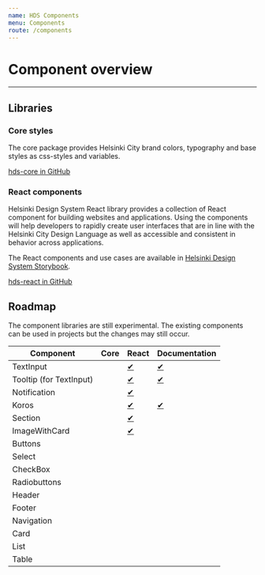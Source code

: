 ```yaml
---
name: HDS Components
menu: Components
route: /components
---
```


# Component overview

---

## Libraries

### Core styles

The core package provides Helsinki City brand colors, typography and base styles as css-styles and variables.

[hds-core in GitHub](https://www.npmjs.com/package/hds-core)

### React components

Helsinki Design System React library provides a collection of React component for building websites and applications. Using the components will help developers to rapidly create user interfaces that are in line with the Helsinki City Design Language as well as accessible and consistent in behavior across applications.

The React components and use cases are available in [Helsinki Design System Storybook](https://city-of-helsinki.github.io/storybook).

[hds-react in GitHub](https://www.npmjs.com/package/hds-react)

## Roadmap

The component libraries are still experimental. The existing components can be used in projects but the changes may still occur.

| Component               | Core | React                                                    | Documentation                                   |
| ----------------------- | ---- | -------------------------------------------------------- | ----------------------------------------------- |
| TextInput               |      | [✔](/storybook/?path=/story/textinput--default)          | [✔](/docs-components-text-fields)               |
| Tooltip (for TextInput) |      | [✔](/storybook/?path=/story/textinput--with-tooltip)     | [✔](/docs-components-text-fields/#with-tooltip) |
| Notification            |      | [✔](/storybook/?path=/story/notification--default)       |                                                 |
| Koros                   |      | [✔](/storybook/?path=/story/koros--basic)                | [✔](/docs-components-koros)                     |
| Section                 |      | [✔](/storybook/?path=/story/section--primary-with-koros) |                                                 |
| ImageWithCard           |      | [✔](/storybook/?path=/story/imagewithcard--default)      |                                                 |
| Buttons                 |      |                                                          |                                                 |
| Select                  |      |                                                          |                                                 |
| CheckBox                |      |                                                          |                                                 |
| Radiobuttons            |      |                                                          |                                                 |
| Header                  |      |                                                          |                                                 |
| Footer                  |      |                                                          |                                                 |
| Navigation              |      |                                                          |                                                 |
| Card                    |      |                                                          |                                                 |
| List                    |      |                                                          |                                                 |
| Table                   |      |                                                          |                                                 |
